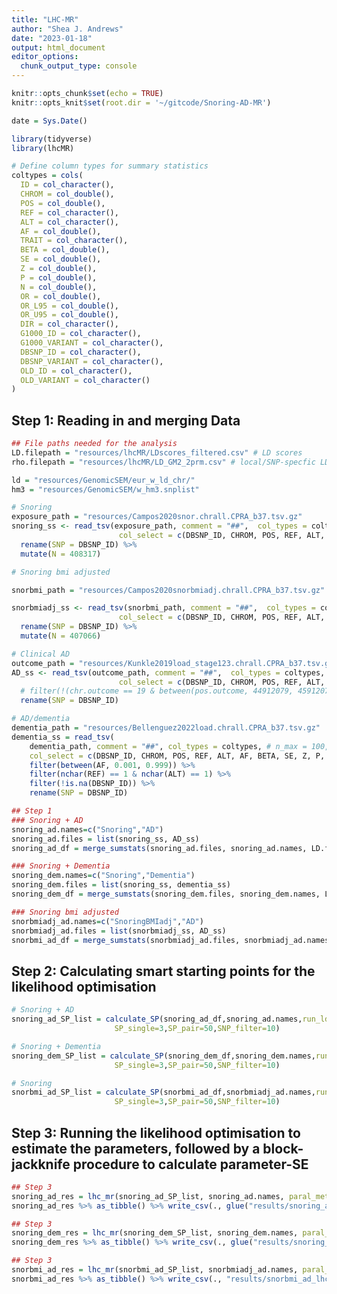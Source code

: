 ```yaml
---
title: "LHC-MR"
author: "Shea J. Andrews"
date: "2023-01-18"
output: html_document
editor_options: 
  chunk_output_type: console
---
```


```r
knitr::opts_chunk$set(echo = TRUE)
knitr::opts_knit$set(root.dir = '~/gitcode/Snoring-AD-MR')
```

```r
date = Sys.Date()

library(tidyverse)
library(lhcMR)

# Define column types for summary statistics
coltypes = cols(
  ID = col_character(),
  CHROM = col_double(),
  POS = col_double(),
  REF = col_character(),
  ALT = col_character(),
  AF = col_double(),
  TRAIT = col_character(),
  BETA = col_double(),
  SE = col_double(),
  Z = col_double(),
  P = col_double(),
  N = col_double(),
  OR = col_double(),
  OR_L95 = col_double(),
  OR_U95 = col_double(),
  DIR = col_character(),
  G1000_ID = col_character(),
  G1000_VARIANT = col_character(),
  DBSNP_ID = col_character(),
  DBSNP_VARIANT = col_character(),
  OLD_ID = col_character(),
  OLD_VARIANT = col_character()
)

```

## Step 1: Reading in and merging Data
```r
## File paths needed for the analysis
LD.filepath = "resources/lhcMR/LDscores_filtered.csv" # LD scores
rho.filepath = "resources/lhcMR/LD_GM2_2prm.csv" # local/SNP-specfic LD scores

ld = "resources/GenomicSEM/eur_w_ld_chr/"
hm3 = "resources/GenomicSEM/w_hm3.snplist"

```

```r
# Snoring
exposure_path = "resources/Campos2020snor.chrall.CPRA_b37.tsv.gz"
snoring_ss <- read_tsv(exposure_path, comment = "##",  col_types = coltypes, 
                        col_select = c(DBSNP_ID, CHROM, POS, REF, ALT, AF, BETA, SE, Z, P, N))  %>%
  rename(SNP = DBSNP_ID) %>%
  mutate(N = 408317)

# Snoring bmi adjusted 

snorbmi_path = "resources/Campos2020snorbmiadj.chrall.CPRA_b37.tsv.gz"

snorbmiadj_ss <- read_tsv(snorbmi_path, comment = "##",  col_types = coltypes, 
                        col_select = c(DBSNP_ID, CHROM, POS, REF, ALT, AF, BETA, SE, Z, P, N))  %>%
  rename(SNP = DBSNP_ID) %>%
  mutate(N = 407066)


```


```r
# Clinical AD 
outcome_path = "resources/Kunkle2019load_stage123.chrall.CPRA_b37.tsv.gz"
AD_ss <- read_tsv(outcome_path, comment = "##",  col_types = coltypes, 
                        col_select = c(DBSNP_ID, CHROM, POS, REF, ALT, AF, BETA, SE, Z, P, N))  %>%
  # filter(!(chr.outcome == 19 & between(pos.outcome, 44912079, 45912079)))
  rename(SNP = DBSNP_ID) 

# AD/dementia 
dementia_path = "resources/Bellenguez2022load.chrall.CPRA_b37.tsv.gz"
dementia_ss = read_tsv(
    dementia_path, comment = "##", col_types = coltypes, # n_max = 100,
    col_select = c(DBSNP_ID, CHROM, POS, REF, ALT, AF, BETA, SE, Z, P, N))  %>%
    filter(between(AF, 0.001, 0.999)) %>%
    filter(nchar(REF) == 1 & nchar(ALT) == 1) %>%
    filter(!is.na(DBSNP_ID)) %>%
    rename(SNP = DBSNP_ID) 

```

```r
## Step 1
### Snoring + AD
snoring_ad.names=c("Snoring","AD")
snoring_ad.files = list(snoring_ss, AD_ss)
snoring_ad_df = merge_sumstats(snoring_ad.files, snoring_ad.names, LD.filepath, rho.filepath)

### Snoring + Dementia
snoring_dem.names=c("Snoring","Dementia")
snoring_dem.files = list(snoring_ss, dementia_ss)
snoring_dem_df = merge_sumstats(snoring_dem.files, snoring_dem.names, LD.filepath, rho.filepath)

### Snoring bmi adjusted
snorbmiadj_ad.names=c("SnoringBMIadj","AD")
snorbmiadj_ad.files = list(snorbmiadj_ss, AD_ss)
snorbmi_ad_df = merge_sumstats(snorbmiadj_ad.files, snorbmiadj_ad.names, LD.filepath, rho.filepath)

```


## Step 2: Calculating smart starting points for the likelihood optimisation

```r
# Snoring + AD
snoring_ad_SP_list = calculate_SP(snoring_ad_df,snoring_ad.names,run_ldsc=TRUE,run_MR=TRUE,hm3=hm3,ld=ld,nStep = 2,
                       SP_single=3,SP_pair=50,SNP_filter=10)

# Snoring + Dementia
snoring_dem_SP_list = calculate_SP(snoring_dem_df,snoring_dem.names,run_ldsc=TRUE,run_MR=TRUE,hm3=hm3,ld=ld,nStep = 2,
                       SP_single=3,SP_pair=50,SNP_filter=10)

# Snoring
snorbmi_ad_SP_list = calculate_SP(snorbmi_ad_df,snorbmiadj_ad.names,run_ldsc=TRUE,run_MR=TRUE,hm3=hm3,ld=ld,nStep = 2,
                       SP_single=3,SP_pair=50,SNP_filter=10)

```


## Step 3: Running the likelihood optimisation to estimate the parameters, followed by a block-jackknife procedure to calculate parameter-SE

```r

## Step 3
snoring_ad_res = lhc_mr(snoring_ad_SP_list, snoring_ad.names, paral_method="lapply", nCores = 2, nBlock=200)
snoring_ad_res %>% as_tibble() %>% write_csv(., glue("results/snoring_ad_lhcmr-{date}.csv"))

## Step 3
snoring_dem_res = lhc_mr(snoring_dem_SP_list, snoring_dem.names, paral_method="lapply", nCores = 2, nBlock=200)
snoring_dem_res %>% as_tibble() %>% write_csv(., glue("results/snoring_dem_lhcmr-{date}.csv"))

## Step 3
snorbmi_ad_res = lhc_mr(snorbmi_ad_SP_list, snorbmiadj_ad.names, paral_method="lapply", nCores = 2, nBlock=200)
snorbmi_ad_res %>% as_tibble() %>% write_csv(., "results/snorbmi_ad_lhcmr-{date}.csv")

```





































